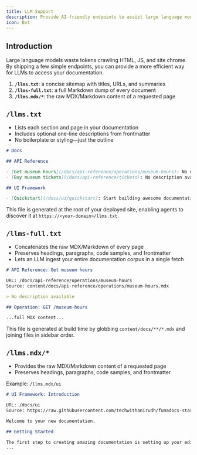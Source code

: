 ```yaml
---
title: LLM Support
description: Provide AI-friendly endpoints to assist large language models
icon: Bot
---
```


## Introduction

Large language models waste tokens crawling HTML, JS, and site chrome. By shipping a few simple endpoints, you can provide a more efficient way for LLMs to access your documentation.

1. **`/llms.txt`**: a concise sitemap with titles, URLs, and summaries
2. **`/llms-full.txt`**: a full Markdown dump of every document
3. **`/llms.mdx/*`**: the raw MDX/Markdown content of a requested page

## `/llms.txt`

- Lists each section and page in your documentation
- Includes optional one-line descriptions from frontmatter
- No boilerplate or styling—just the outline

```md
# Docs

## API Reference

- [Get museum hours](/docs/api-reference/operations/museum-hours): No description available
- [Buy museum tickets](/docs/api-reference/tickets): No description available

## UI Framework

- [Quickstart](/docs/ui/quickstart): Start building awesome documentation in under 5 minutes
```

This file is generated at the root of your deployed site, enabling agents to discover it at `https://<your-domain>/llms.txt`.

## `/llms-full.txt`

- Concatenates the raw MDX/Markdown of every page
- Preserves headings, paragraphs, code samples, and frontmatter
- Lets an LLM ingest your entire documentation corpus in a single fetch

```md
# API Reference: Get museum hours

URL: /docs/api-reference/operations/museum-hours
Source: content/docs/api-reference/operations/museum-hours.mdx

> No description available

## Operation: GET /museum-hours

...full MDX content...
```

This file is generated at build time by globbing `content/docs/**/*.mdx` and joining files in sidebar order.

## `/llms.mdx/*`

- Provides the raw MDX/Markdown content of a requested page
- Preserves headings, paragraphs, code samples, and frontmatter

Example: `/llms.mdx/ui`

```md
# UI Framework: Introduction

URL: /docs/ui
Source: https://raw.githubusercontent.com/techwithanirudh/fumadocs-starter/main/content/docs/ui/index.mdx

Welcome to your new documentation.

## Getting Started

The first step to creating amazing documentation is setting up your editing environment.
...
```
